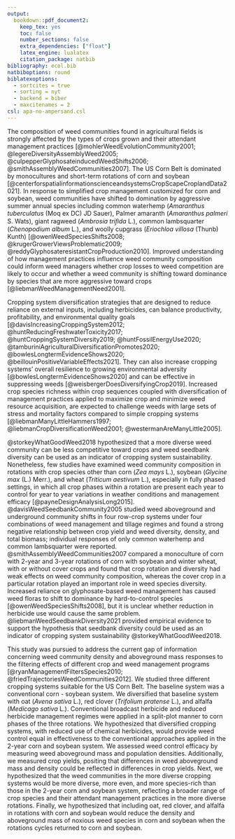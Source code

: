 ```yaml
---
output: 
  bookdown::pdf_document2: 
    keep_tex: yes
    toc: false
    number_sections: false
    extra_dependencies: ["float"]
    latex_engine: lualatex
    citation_package: natbib
bibliography: ecol.bib
natbiboptions: round
biblatexoptions:
  - sortcites = true
  - sorting = nyt
  - backend = biber
  - maxcitenames = 2
csl: apa-no-ampersand.csl
---
```



The composition of weed communities found in agricultural fields is strongly affected by the types of crops grown and their attendant management practices [@mohlerWeedEvolutionCommunity2001; @legereDiversityAssemblyWeed2005; @culpepperGlyphosateinducedWeedShifts2006; @smithAssemblyWeedCommunities2007]. The US Corn Belt is dominated by monocultures and short-term rotations of corn and soybean [@centerforspatialinformationscienceandsystemsCropScapeCroplandData2021]. In response to simplified crop management customized for corn and soybean, weed communities have shifted to domination by aggressive summer annual species including common waterhemp (*Amaranthus tuberculatus* (Moq ex DC) JD Sauer), Palmer amaranth (*Amaranthus palmeri* S. Wats), giant ragweed (*Ambrosia triﬁda* L.), common lambsquarter (*Chenopodium album* L.), and woolly cupgrass (*Eriochloa villosa* (Thunb) Kunth) [@owenWeedSpeciesShifts2008; @krugerGrowerViewsProblematic2009; @reddyGlyphosateresistantCropProduction2010]. Improved understanding of how management practices influence weed community composition could inform weed managers whether crop losses to weed competition are likely to occur and whether a weed community is shifting toward dominance by species that are more aggressive toward crops [@liebmanWeedManagementNeed2001].  

Cropping system diversification strategies that are designed to reduce reliance on external inputs, including herbicides, can balance productivity, profitability, and environmental quality goals [@davisIncreasingCroppingSystem2012; @huntReducingFreshwaterToxicity2017; @huntCroppingSystemDiversity2019; @huntFossilEnergyUse2020; @tamburiniAgriculturalDiversificationPromotes2020; @bowlesLongtermEvidenceShows2020; @beillouinPositiveVariableEffects2021]. They can also increase cropping systems' overall resilience to growing environmental adversity [@bowlesLongtermEvidenceShows2020] and can be effective in suppressing weeds [@weisbergerDoesDiversifyingCrop2019]. Increased crop species richness within crop sequences coupled with diversification of management practices applied to maximize crop and minimize weed resource acquisition, are expected to challenge weeds with large sets of stress and mortality factors compared to simple cropping systems [@liebmanManyLittleHammers1997; @liebmanCropDiversificationWeed2001;  @westermanAreManyLittle2005].

@storkeyWhatGoodWeed2018 hypothesized that a more diverse weed community can be less competitive toward crops and weed seedbank diversity can be used as an indicator of cropping system sustainability. Nonetheless, few studies have examined weed community composition in rotations with crop species other than corn (*Zea mays* L.), soybean (*Glycine max* (L.) Merr.), and wheat (*Triticum aestivum* L.), especially in fully phased settings, in which all crop phases within a rotation are present each year to control for year to year variations in weather conditions and management efficacy [@payneDesignAnalysisLong2015]. @davisWeedSeedbankCommunity2005 studied weed aboveground and underground community shifts in four row-crop systems under four combinations of weed management and tillage regimes and found a strong negative relationship between crop yield and weed diversity, density, and total biomass; individual responses of only common waterhemp and common lambsquarter were reported. @smithAssemblyWeedCommunities2007 compared a monoculture of corn with 2-year and 3-year rotations of corn with soybean and winter wheat, with or without cover crops and found that crop rotation and diversity had weak effects on weed community composition, whereas the cover crop in a particular rotation played an important role in weed species diversity. Increased reliance on glyphosate-based weed management has caused weed floras to shift to dominance by hard-to-control species [@owenWeedSpeciesShifts2008], but it is unclear whether reduction in herbicide use would cause the same problem.  @liebmanWeedSeedbankDiversity2021 provided empirical evidence to support the hypothesis that seedbank diversity could be used as an indicator of cropping system sustainability @storkeyWhatGoodWeed2018.  


This study was pursued to address the current gap of information concerning weed community density and aboveground mass responses to the filtering effects of different crop and weed management programs [@ryanManagementFiltersSpecies2010; @friedTrajectoriesWeedCommunities2012]. We studied three different cropping systems suitable for the US Corn Belt. The baseline system was a conventional corn - soybean system. We diversified that baseline system with oat (*Avena sativa* L.), red clover (*Trifolium pratense* L.), and alfalfa (*Medicago sativa* L.). Conventional broadcast herbicide and reduced herbicide management regimes were applied in a split-plot manner to corn phases of the three rotations. We hypothesized that diversified cropping systems, with reduced use of chemical herbicides, would provide weed control equal in effectiveness to the conventional approaches applied in the 2-year corn and soybean system. We assessed weed control efficacy by measuring weed aboveground mass and population densities. Additionally, we measured crop yields, positing that differences in weed aboveground mass and density could be reflected in differences in crop yields. Next, we hypothesized that the weed communities in the more diverse cropping systems would be more diverse, more even, and more species-rich than those in the 2-year corn and soybean system, reflecting a broader range of crop species and their attendant management practices in the more diverse rotations. Finally, we hypothesized that including oat, red clover, and alfalfa in rotations with corn and soybean would reduce the density and aboveground mass of noxious weed species in corn and soybean when the rotations cycles returned to corn and soybean.

